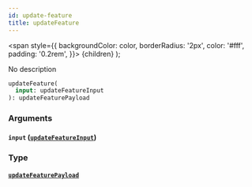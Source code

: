 ```yaml
---
id: update-feature
title: updateFeature
---
```


<span
style={{
      backgroundColor: color,
      borderRadius: '2px',
      color: '#fff',
      padding: '0.2rem',
    }}>
{children}
</span>
);

No description

```graphql
updateFeature(
  input: updateFeatureInput
): updateFeaturePayload

```

### Arguments

#### `input` ([`updateFeatureInput`](/v1/inputs/update-feature-input))

### Type

#### [`updateFeaturePayload`](/v1/objects/update-feature-payload)
